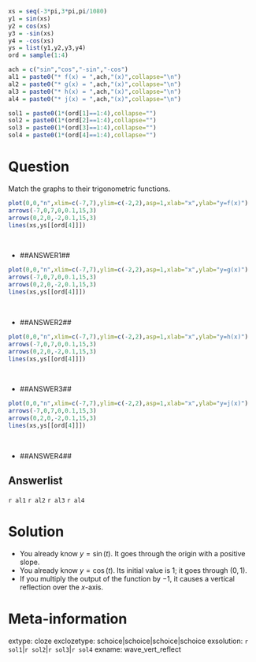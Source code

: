 ```r
xs = seq(-3*pi,3*pi,pi/1080)
y1 = sin(xs)
y2 = cos(xs)
y3 = -sin(xs)
y4 = -cos(xs)
ys = list(y1,y2,y3,y4)
ord = sample(1:4)

ach = c("sin","cos","-sin","-cos")
al1 = paste0("* f(x) = ",ach,"(x)",collapse="\n")
al2 = paste0("* g(x) = ",ach,"(x)",collapse="\n")
al3 = paste0("* h(x) = ",ach,"(x)",collapse="\n")
al4 = paste0("* j(x) = ",ach,"(x)",collapse="\n")

sol1 = paste0(1*(ord[1]==1:4),collapse="")
sol2 = paste0(1*(ord[2]==1:4),collapse="")
sol3 = paste0(1*(ord[3]==1:4),collapse="")
sol4 = paste0(1*(ord[4]==1:4),collapse="")
```

Question
========

Match the graphs to their trigonometric functions.

```r
plot(0,0,"n",xlim=c(-7,7),ylim=c(-2,2),asp=1,xlab="x",ylab="y=f(x)")
arrows(-7,0,7,0,0.1,15,3)
arrows(0,2,0,-2,0.1,15,3)
lines(xs,ys[[ord[4]]])
```
\

* ##ANSWER1##


```r
plot(0,0,"n",xlim=c(-7,7),ylim=c(-2,2),asp=1,xlab="x",ylab="y=g(x)")
arrows(-7,0,7,0,0.1,15,3)
arrows(0,2,0,-2,0.1,15,3)
lines(xs,ys[[ord[4]]])
```
\

* ##ANSWER2##


```r
plot(0,0,"n",xlim=c(-7,7),ylim=c(-2,2),asp=1,xlab="x",ylab="y=h(x)")
arrows(-7,0,7,0,0.1,15,3)
arrows(0,2,0,-2,0.1,15,3)
lines(xs,ys[[ord[4]]])
```
\

* ##ANSWER3##

```r
plot(0,0,"n",xlim=c(-7,7),ylim=c(-2,2),asp=1,xlab="x",ylab="y=j(x)")
arrows(-7,0,7,0,0.1,15,3)
arrows(0,2,0,-2,0.1,15,3)
lines(xs,ys[[ord[4]]])
```
\

* ##ANSWER4##

Answerlist
--------

`r al1`
`r al2`
`r al3`
`r al4`

Solution
========

* You already know $y=\sin(t)$. It goes through the origin with a positive slope.
* You already know $y=\cos(t)$. Its initial value is 1; it goes through $(0,1)$.
* If you multiply the output of the function by $-1$, it causes a vertical reflection over the $x$-axis.


Meta-information
============
extype: cloze
exclozetype: schoice|schoice|schoice|schoice
exsolution: `r sol1`|`r sol2`|`r sol3`|`r sol4`
exname: wave_vert_reflect